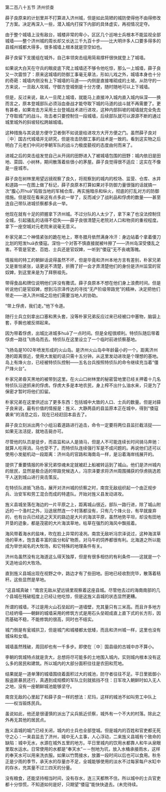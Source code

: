 

第二百八十五节 济州侦查

薛子良原来的计划里并不打算进入济州城，但是如此简陋的城防使得他不由得修改了方案。决定再深入一些，潜入城内打探下内部的具体虚实，再视情况定夺。

由于整个城墙上没有敌台，城楼非常的卑小，区区几个巡哨士兵根本不能监视全部城墙――整个济州城的周长却又长达三千九百十步――比大明许多人口要多得多的县城州城都大得多，很多城墙上根本就是空空如也。

薛子良留下支援组在城外，自己率领突击组用简易撑杆很快就登上了城墙。

如果说大白天在守兵的眼皮底下爬上城墙还不够令他吃惊，那么一上城墙，薛子良又一次震惊了：原来这城墙的防御工事毫无章法，形如儿戏之外，城墙本身也十分的奇葩：城墙内侧没有上下城墙的马道――内侧是直接堆砌成的土坡。从防守的一方来说，一旦敌人攻城，守御方登城倒是十分方便，随时随地可以上下城墙。

但是，反过来说，敌人一旦爬上城墙，就能马上直接冲入城内直入城内纵深――换而言之，原本登城部队必须浴血奋战才能夺取下城的马道的战斗就不再需要了。更有甚者，如果攻击方采用土台登城战术进行进攻，这种内部斜坡的城墙就完全免去了夺取城门的战斗。攻击者只要控制住一段城墙，后续部队就可以源源不断的通过城里城外的斜坡轻松跨越城墙。

这种措施与其说是方便守卫者倒不如说是给进攻方大开方便之门。虽然薛子良对〖中〗国古代城墙并无研究，但是攻击防御工事的战术是一致的。看到这实物之后明白了元老们中间对李朝军队的战斗力极度藐视的态度由何而来了。

进城之后的突击组发觉自己从开阔的田野进入了被城墙包围的田野：城内依旧是田地、菜园、小树林，期间散落着些很小的茅屋。薛子良觉得很不适应：这实在不像是一座城市。

薛子良在树林里用望远镜观察了良久，将观察到的城内的校场、监营、仓库、水井和道路一一在图上做了标记，薛子良原本打算如果对手防御力量很强的话就搞一次“腹心开huā”捣毁当地的军械仓库，再实施暗杀和纵火，彻底的打乱对方的防御措施。但是现在看来这有点多此一举了，反而减少了战利品和俘虏的数量――甚至连自己带队进城侦察都多此一举。

他现在就有十足的把握拿下济州城。不过分队的人太少了，拿下来了也没法控制住全城，引起骚乱的话得不偿失――薛子良很清楚元老院对人口和物资的重视程度。拿下一座空城对元老院来说毫无意义。

朴家兄弟二个神情紧张的跪在地上，寒冬腊月依然满身冷汗：身边站着个拿着倭刀比划的短发huā衣倭寇。深怕一个对答不慎直接就被咔擦了――济州岛深受倭乱之害。不管是官吏、百姓、士兵还是官奴婢，一听到“倭寇”无不丧魂落魄。

情报局的特工的朝鲜话说得虽然不坏，但是毕竟和济州本地方言有差别，朴家兄弟又是害怕紧张，话更说不清楚，折腾了好一会才弄清楚他们的身份是济州监营的官奴婢，到这里来是为了拜祭祖先。

带得食品和牌位说明他们并没有撒谎。薛子良原本不想在他们身上浪费时间。但是听说他们是官奴婢，想到冯宗泽传达的寻找“无产阶级带路党”的精神，决定把他们带走――进入济州城之后他们需要当地人的协助。

“带上俘虏，我们走。”他下令道。

随行士兵立刻拿出口塞和黑头套，没等朴家兄弟反应过来已经被口中塞物，脑袋上套，手腕也被反绑起来。

因为带着俘虏，出城比进城多huā了一点时间。但是全程很顺利。特侦队随后带着俘虏一路往飞扬岛而去。特侦队在这里设立了一个临时前进侦察基地。

飞扬岛是1002年喷发形成的火山岛。是济州火山岛中年龄最小的一个。距离济州港的距离很近，使用大发艇的话只需十五分钟。从这里发动进攻是个理想的基地。岛上有烽火台，已经被特侦队控制――五名台兵按照特侦队的命令继续充当着“僵尸烽火台”。

朴家兄弟昏天黑地的被带到这里。在火山口树林里的秘密营地里已经关押着十几名特侦队沿途抓来的俘虏。俘虏大多是本地农民，身上榨不出什么油水来，只是为了保密才暂时将他们扣留。

朴家兄弟在这里供述出了更多东西：包括城中大致的人口、士兵的数量。但是对薛子良来说，最有价值的情报是：旌义、大静两县的县监原本正在城中，得到“倭寇袭来”的消息之后，现在已经赶回本县去了。

薛子良立刻派出两个小组沿着道路进行追击，命令一定要将两位县监拦截活捉――如果无法活捉，就地击毙亦可。

尽管他的队员是徒步，而县监和从人是骑马，但是人不可能连续长时间骑马奔驰：就算人吃得消。马也受不了。而特侦队连续强行军是不成问题的。再说他们还可以使用小发艇机动一段距离：济州岛的官路和海南岛一样，是沿着海岸线展开的。

提供了重要情报的朴家兄弟惊魂未定就被赶上船被转运到了城山。他们是济州城内的居民，显然是极合适的带路党候选人，冯宗泽要求将济州周围捕获的俘虏挑选若干人送到城山进行突击策反。

在特侦队进抵飞扬岛，展开对济州城的侦察之时，南宫无敌组织起一个由正规步兵、治安军和劳工混合而成的特遣队。开始对旌义县发动进攻。

旌义县城坐落在海边的一片平原之上，距离城山很近。部队一路行进，除了城山附近的一个渔村之外，沿途居然连一个村落都没有，只有几个烽火台，有早就废弃的，也有台兵已经逃之天天的路边是大片的海滨平原，虽然地势平坦，却没有田地开垦的迹象，都是茂密的大片海滨草地，枯草在强烈的海风中飘摇着。

海风带着海水的盐味，吹在脸上异常的凌冽。南宫无敌听冯宗泽说过，这种海滨草场的草木，饱含着丰富的盐分和矿物质，对马牛的饲养都很有利。北海道之所以能成为举世闻名的大牧场，和它特殊的地理条件有关。

济州岛虽然没有北海道这么得天独厚，但是有很多相仿的有利条件――这就是一个天造地设的大牧场。

直到旌义县城出现在视野之中，路边才有了些田地。田地已经收割完毕，散落着秸秆。这些显然是旱地。

“这县城真破！”南宫无敌从望远镜里观察着这座县城。尽管他去过的海南南部的几个县城在残破程度上已经让他吃惊，但是这旌义县城的状态显然更糟。

所谓的城墙，不过是用火山石垒起的一道墙壁，充其量只有三米高。而且许多地方已经坍塌――朝鲜的城墙采用的修筑方式是用石头垒砌成直上直下式的长方形，因而基础不稳，不能修筑的很高，同时也不结实。

城门倒是有瓮城拱卫，但是城门和城楼都太低矮，而且和济州城一样，这里也没有城垛和女墙。

城墙虽然残破，周回却也有一千多步。即使在〖中〗国县级的古城中亦不算小。

李朝的筑城特点就是贪大，总想将尽可能多的土地围入城内，实则城内根本没有这么多的居民和建筑。所以城内的大部分面积往往是农田和荒地。

结果就是一道单薄的城墙围绕着面积过大的城池，防守者往往不足。平日里抵御小股盗匪暴民还行，真遇到成规模的军队立刻就抵挡不住：日军攻入朝鲜时如入无人之地，没有一座朝鲜城池能够坚守。

南宫无敌的心里起了和薛子良一样的想法：尼玛，这样的城池不如叫劳工中队上――权当锻炼民兵。

虽说如此，他还是很谨慎的派出了尖兵抵近侦察，城外有一个不大的村落。除此之外再无其他的居民点。

旌义县城的城门已经关闭，城内的士兵也全部登城。但是城内的百姓和官吏都无死守之心：一来县监去了济州，城中无人主事，人心浮动，二来旌义县城有个致命的缺陷：城中无水，水源在城外五里的地方。平日里城内的饮用水都靠人和牛从泉眼里取水运水。日常使用的水都是“奉天水”－－刨地为坑，放入水桶承接雨水，这样的奉天水可以用来洗衣服。如果以竹筒接水，放置一段时间以后也可以食用。秋冬正是少雨的季节，承天水的存量亦不足，全城能够使用的淡水不过每家每户水缸中的存水，充其量不过三四天的分量。

没有粮食，还能坚持相当时间，没有存水，连三天都熬不住。所以城中的士兵官吏都十分惊慌，不知道如何是好，只期望“倭寇”能快快退去。(未完待续。


